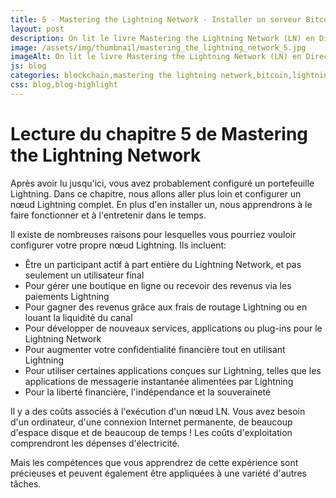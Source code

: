 ```yaml
---
title: 5 - Mastering the Lightning Network - Installer un serveur Bitcoin et LN
layout: post
description: On lit le livre Mastering the Lightning Network (LN) en Direct ! Chapitre 5 - Opérer un serveur Lightning Network
image: /assets/img/thumbnail/mastering_the_lightning_network_5.jpg
imageAlt: On lit le livre Mastering the Lightning Network (LN) en Direct ! Chapitre 5 - Opérer un serveur Lightning Network
js: blog
categories: blockchain,mastering the lightning network,bitcoin,lightning network
css: blog,blog-highlight
---
```


# Lecture du chapitre 5 de Mastering the Lightning Network

<CardLink
  href="https://www.youtube.com/watch?v=DXDwRED8Z1U"
  defaultTitle="Installer un serveur Bitcoin et LN - Mastering the Lightning Network (ft. Getumbrel)"
  defaultDescription="On lit le livre Mastering the Lightning Network (LN) en Direct ! Chapitre 5 - Opérer un serveur Lightning Network"
  forceDefault={true}
/>

Après avoir lu jusqu'ici, vous avez probablement configuré un portefeuille Lightning. Dans ce chapitre, nous allons aller plus loin et configurer un nœud Lightning complet. En plus d'en installer un, nous apprendrons à le faire fonctionner et à l'entretenir dans le temps.

Il existe de nombreuses raisons pour lesquelles vous pourriez vouloir configurer votre propre nœud Lightning. Ils incluent:

- Être un participant actif à part entière du Lightning Network, et pas seulement un utilisateur final
- Pour gérer une boutique en ligne ou recevoir des revenus via les paiements Lightning
- Pour gagner des revenus grâce aux frais de routage Lightning ou en louant la liquidité du canal
- Pour développer de nouveaux services, applications ou plug-ins pour le Lightning Network
- Pour augmenter votre confidentialité financière tout en utilisant Lightning
- Pour utiliser certaines applications conçues sur Lightning, telles que les applications de messagerie instantanée alimentées par Lightning
- Pour la liberté financière, l'indépendance et la souveraineté

Il y a des coûts associés à l'exécution d'un nœud LN. Vous avez besoin d'un ordinateur, d'une connexion Internet permanente, de beaucoup d'espace disque et de beaucoup de temps ! Les coûts d'exploitation comprendront les dépenses d'électricité.

Mais les compétences que vous apprendrez de cette expérience sont précieuses et peuvent également être appliquées à une variété d'autres tâches.